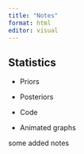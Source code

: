 ```yaml
---
title: "Notes"
format: html
editor: visual
---
```


## Statistics

-   Priors

-   Posteriors

-   Code

-   Animated graphs

some added notes
